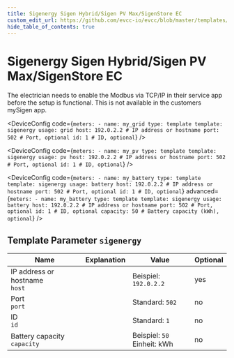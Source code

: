 ```yaml
---
title: Sigenergy Sigen Hybrid/Sigen PV Max/SigenStore EC
custom_edit_url: https://github.com/evcc-io/evcc/blob/master/templates/definition/meter/sigenergy.yaml
hide_table_of_contents: true
---
```



# Sigenergy Sigen Hybrid/Sigen PV Max/SigenStore EC

<div className="device-detail-container">
  <div className="device-detail-content">
    <DeviceFeatures features="" />

The electrician needs to enable the Modbus via TCP/IP in their service app before the setup is functional. This is not available in the customers mySigen app.


<Tabs>
<TabItem value="grid" label="Grid" default>

<DeviceConfig code={`meters:
    - name: my_grid
      type: template
      template: sigenergy
      usage: grid
      host: 192.0.2.2 # IP address or hostname
      port: 502 # Port, optional
      id: 1 # ID, optional`}  />

</TabItem>
<TabItem value="pv" label="PV">

<DeviceConfig code={`meters:
    - name: my_pv
      type: template
      template: sigenergy
      usage: pv
      host: 192.0.2.2 # IP address or hostname
      port: 502 # Port, optional
      id: 1 # ID, optional`}  />

</TabItem>
<TabItem value="battery" label="Battery">

<DeviceConfig code={`meters:
    - name: my_battery
      type: template
      template: sigenergy
      usage: battery
      host: 192.0.2.2 # IP address or hostname
      port: 502 # Port, optional
      id: 1 # ID, optional`} advanced={`meters:
    - name: my_battery
      type: template
      template: sigenergy
      usage: battery
      host: 192.0.2.2 # IP address or hostname
      port: 502 # Port, optional
      id: 1 # ID, optional
      capacity: 50 # Battery capacity (kWh), optional`} />

</TabItem>
</Tabs>
  </div>
  <div className="device-detail-icon">
    <evcc-icon
      type="meter"
      name="sigenergy-sigen-hybrid-sigen-pv-max-sigenstore-ec"
      size="400px"
      alt="Sigenergy Sigen Hybrid/Sigen PV Max/SigenStore EC"
      className="device-detail-icon-img"
    ></evcc-icon>
  </div>
</div>

## Template Parameter `sigenergy`

| Name | Explanation | Value | Optional |
|-----------|-------------|-------|----------|
| IP address or hostname<br/>`host` |  | Beispiel: `192.0.2.2` | yes |
| Port<br/>`port` |  | Standard: `502` | no |
| ID<br/>`id` |  | Standard: `1` | no |
| Battery capacity<br/>`capacity` |  | Beispiel: `50`<br/>Einheit: kWh | no |

